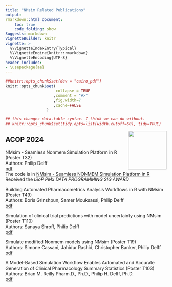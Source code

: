 ```yaml
---
title: "NMsim Related Publications"
output:
rmarkdown::html_document:
    toc: true
    code_folding: show
Suggests: markdown
VignetteBuilder: knitr
vignette: >
  %\VignetteIndexEntry{Typical}
  %\VignetteEngine{knitr::rmarkdown}
  %\VignetteEncoding{UTF-8}
header-includes:
- \usepackage{ae}
---
```


```r
##knitr::opts_chunk$set(dev = "cairo_pdf")
knitr::opts_chunk$set(
                      collapse = TRUE
                     ,comment = "#>"
                     ,fig.width=7
                     ,cache=FALSE
                  )

## this changes data.table syntax. I think we can do without.
## knitr::opts_chunk$set(tidy.opts=list(width.cutoff=60), tidy=TRUE)
```

<img src='../man/figures/NMsimlogo240.png' align="right" height="120" />


## ACOP 2024

NMsim - Seamless Nonmem Simulation Platform in R (Poster T32)  
Authors: Philip Delff  
<!-- [pdf](https://github.com/NMautoverse/NMsim/blob/main/publications/ACOP2024/NMsim_general_web.pdf) -->
<!-- [pdf](../doc/NMsim_general_web.pdf) -->
<!-- [`Code`](https://github.com/NMautoverse/NMsim/blob/main/publications/ACOP2024/NMsim_general_html.Rmd) -->
[pdf](../reference/figures/NMsim_intro_web.pdf)  
The code is in [NMsim - Seamless NONMEM Simulation Platform in R](NMsim-intro.html)
Received the *ISoP PMx DATA PROGRAMMING SIG AWARD*


Building Automated Pharmacometrics Analysis Workflows in R with NMsim (Poster T49)  
Authors: Boris Grinshpun, Samer Mouksassi, Philip Delff  
[pdf](../reference/figures/NMsim_automated_workflows_web.pdf)  

Simulation of clinical trial predictions with model uncertainty using NMsim (Poster T110)  
Authors: Sanaya Shroff, Philip Delff  
[pdf](../reference/figures/NMsim_param_uncertainty_web.pdf)  

Simulate modified Nonmem models using NMsim (Poster T19)  
Authors: Simone Cassani, Jahidur Rashid, Christopher Banker, Philip Delff  
[pdf](../reference/figures/NMsim_modified_models_web.pdf)  

A Model-Based Simulation Workflow Enables Automated and Accurate Generation of Clinical Pharmacology Summary Statistics (Poster T103)  
Authors: Brian M. Reilly Pharm.D., Ph.D., Philip H. Delff, Ph.D.  
[pdf](../reference/figures/NMsim_simbased_NCA_web.pdf)
